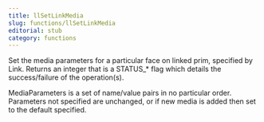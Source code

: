 ```yaml
---
title: llSetLinkMedia
slug: functions/llSetLinkMedia
editorial: stub
category: functions
---
```


<LSLFunction name="llSetLinkMedia"/>

Set the media parameters for a particular face on linked prim, specified by Link. Returns an integer that is a STATUS_* flag which details the success/failure of the operation(s).

MediaParameters is a set of name/value pairs in no particular order. Parameters not specified are unchanged, or if new media is added then set to the default specified.
